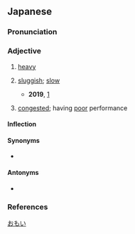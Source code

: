 ==Japanese==
{{ja-kanjitab|おも|yomi=kun}}

===Pronunciation===
{{ja-pron|おもい|acc=0|acc_ref=SMK2,NHK}}
{{ja-ojad}}

===Adjective===
{{ja-adj|infl=i|おもい}}

# [[heavy]]
# {{lb|ja|of computers or programs}} [[sluggish]]; [[slow]]
#* '''2019''', [https://support.google.com/chrome/thread/9472765]
#*: {{ja-usex|[[急に]]chromeが'''重く'''なった。[[起%動]]も'''重い'''、[[タブ]]を[[開く]]のも、[[切り替える]]のも'''重い'''、[[WEBページ]]を[[読み込む]]のも'''重い'''。|^きゅう  に ^クローム が '''おもく'''なった。^き%どう も '''おもい'''、タブ を ひらく の も、きりかえる の も '''おもい'''、ウェブ ページ を よみこむ の も '''おもい'''。|My Chrome has suddenly become laggy. It takes forever to start up. Opening and switching tabs takes forever. Loading web pages also takes forever.}}
# {{lb|ja|of|computer networks}} [[congested]]; having [[poor]] performance

====Inflection====
{{ja-i|おも}}

====Synonyms====
* {{ja-r|重たい|おもたい}}

====Antonyms====
* {{sense|heavy}} {{ja-r|軽い|かるい}}

===References===
<references/>

[[Category:ja:Networking|おもい]]